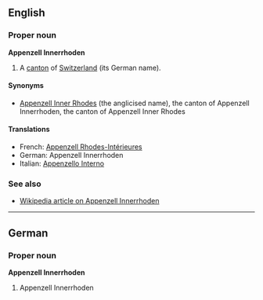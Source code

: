 ==English==
===Proper noun===
'''Appenzell Innerrhoden'''

#A [[canton]] of [[Switzerland]] (its German name).

====Synonyms====
*[[Appenzell Inner Rhodes]] (the anglicised name), the canton of Appenzell Innerrhoden, the canton of Appenzell Inner Rhodes

====Translations====
*French: [[Appenzell Rhodes-Intérieures]]
*German: Appenzell Innerrhoden
*Italian: [[Appenzello Interno]]

===See also===
*[[en:Appenzell_Innerrhoden|Wikipedia article on Appenzell Innerrhoden]]

----
==German==
===Proper noun===
'''Appenzell Innerrhoden'''

#Appenzell Innerrhoden